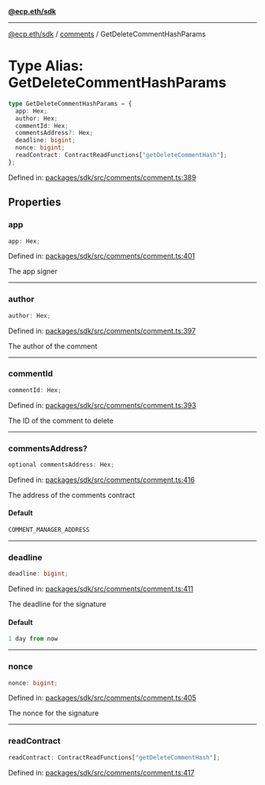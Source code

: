 [**@ecp.eth/sdk**](../../index.mdx)

***

[@ecp.eth/sdk](/sdk-reference/index.mdx) / [comments](/sdk-reference/comments/index.mdx) / GetDeleteCommentHashParams

# Type Alias: GetDeleteCommentHashParams

```ts
type GetDeleteCommentHashParams = {
  app: Hex;
  author: Hex;
  commentId: Hex;
  commentsAddress?: Hex;
  deadline: bigint;
  nonce: bigint;
  readContract: ContractReadFunctions["getDeleteCommentHash"];
};
```

Defined in: [packages/sdk/src/comments/comment.ts:389](https://github.com/ecp-eth/comments-monorepo/blob/main/packages/sdk/src/comments/comment.ts#L389)

## Properties

### app

```ts
app: Hex;
```

Defined in: [packages/sdk/src/comments/comment.ts:401](https://github.com/ecp-eth/comments-monorepo/blob/main/packages/sdk/src/comments/comment.ts#L401)

The app signer

***

### author

```ts
author: Hex;
```

Defined in: [packages/sdk/src/comments/comment.ts:397](https://github.com/ecp-eth/comments-monorepo/blob/main/packages/sdk/src/comments/comment.ts#L397)

The author of the comment

***

### commentId

```ts
commentId: Hex;
```

Defined in: [packages/sdk/src/comments/comment.ts:393](https://github.com/ecp-eth/comments-monorepo/blob/main/packages/sdk/src/comments/comment.ts#L393)

The ID of the comment to delete

***

### commentsAddress?

```ts
optional commentsAddress: Hex;
```

Defined in: [packages/sdk/src/comments/comment.ts:416](https://github.com/ecp-eth/comments-monorepo/blob/main/packages/sdk/src/comments/comment.ts#L416)

The address of the comments contract

#### Default

```ts
COMMENT_MANAGER_ADDRESS
```

***

### deadline

```ts
deadline: bigint;
```

Defined in: [packages/sdk/src/comments/comment.ts:411](https://github.com/ecp-eth/comments-monorepo/blob/main/packages/sdk/src/comments/comment.ts#L411)

The deadline for the signature

#### Default

```ts
1 day from now
```

***

### nonce

```ts
nonce: bigint;
```

Defined in: [packages/sdk/src/comments/comment.ts:405](https://github.com/ecp-eth/comments-monorepo/blob/main/packages/sdk/src/comments/comment.ts#L405)

The nonce for the signature

***

### readContract

```ts
readContract: ContractReadFunctions["getDeleteCommentHash"];
```

Defined in: [packages/sdk/src/comments/comment.ts:417](https://github.com/ecp-eth/comments-monorepo/blob/main/packages/sdk/src/comments/comment.ts#L417)
